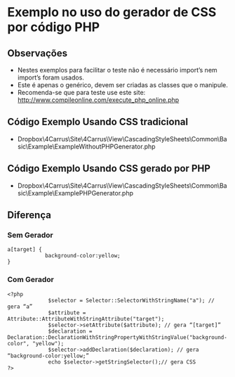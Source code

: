 = Exemplo no uso do gerador de CSS por código PHP =

== Observações ==
* Nestes exemplos para facilitar o teste não é necessário import’s nem import’s foram usados.
* Este é apenas o genérico, devem ser criadas as classes que o manipule.
* Recomenda-se que para teste use este site: http://www.compileonline.com/execute_php_online.php

== Código Exemplo Usando CSS tradicional ==
* Dropbox\4Carrus\Site\4Carrus\View\CascadingStyleSheets\Common\Basic\Example\ExampleWithoutPHPGenerator.php

== Código Exemplo Usando CSS gerado por PHP ==
* Dropbox\4Carrus\Site\4Carrus\View\CascadingStyleSheets\Common\Basic\Example\ExamplePHPGenerator.php

== Diferença ==

=== Sem Gerador ===
<pre style="white-space: pre-wrap; 
white-space: -moz-pre-wrap; 
white-space: -pre-wrap; 
white-space: -o-pre-wrap; 
word-wrap: break-word;">
a[target] {
            background-color:yellow;
}
</pre>
=== Com Gerador ===
<pre style="white-space: pre-wrap; 
white-space: -moz-pre-wrap; 
white-space: -pre-wrap; 
white-space: -o-pre-wrap; 
word-wrap: break-word;">
<?php
             $selector = Selector::SelectorWithStringName("a"); // gera “a”
             $attribute = Attribute::AttributeWithStringAttribute("target");
             $selector->setAttribute($attribute); // gera “[target]”
             $declaration = Declaration::DeclarationWithStringPropertyWithStringValue("background-color", "yellow");
             $selector->addDeclaration($declaration); // gera “background-color:yellow;”
             echo $selector->getStringSelector();// gera CSS
?>
</pre>
